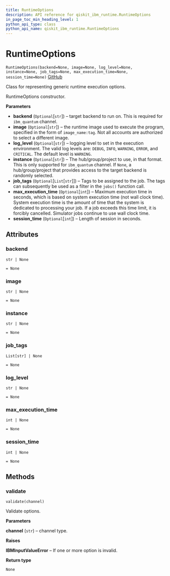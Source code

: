 ```yaml
---
title: RuntimeOptions
description: API reference for qiskit_ibm_runtime.RuntimeOptions
in_page_toc_min_heading_level: 1
python_api_type: class
python_api_name: qiskit_ibm_runtime.RuntimeOptions
---
```


# RuntimeOptions

<span id="qiskit_ibm_runtime.RuntimeOptions" />

`RuntimeOptions(backend=None, image=None, log_level=None, instance=None, job_tags=None, max_execution_time=None, session_time=None)` [GitHub](https://github.com/qiskit/qiskit-ibm-runtime/tree/stable/0.14/qiskit_ibm_runtime/runtime_options.py "view source code")

Class for representing generic runtime execution options.

RuntimeOptions constructor.

**Parameters**

*   **backend** (`Optional`\[`str`]) – target backend to run on. This is required for `ibm_quantum` channel.
*   **image** (`Optional`\[`str`]) – the runtime image used to execute the program, specified in the form of `image_name:tag`. Not all accounts are authorized to select a different image.
*   **log\_level** (`Optional`\[`str`]) – logging level to set in the execution environment. The valid log levels are: `DEBUG`, `INFO`, `WARNING`, `ERROR`, and `CRITICAL`. The default level is `WARNING`.
*   **instance** (`Optional`\[`str`]) – The hub/group/project to use, in that format. This is only supported for `ibm_quantum` channel. If `None`, a hub/group/project that provides access to the target backend is randomly selected.
*   **job\_tags** (`Optional`\[`List`\[`str`]]) – Tags to be assigned to the job. The tags can subsequently be used as a filter in the `jobs()` function call.
*   **max\_execution\_time** (`Optional`\[`int`]) – Maximum execution time in seconds, which is based on system execution time (not wall clock time). System execution time is the amount of time that the system is dedicated to processing your job. If a job exceeds this time limit, it is forcibly cancelled. Simulator jobs continue to use wall clock time.
*   **session\_time** (`Optional`\[`int`]) – Length of session in seconds.

## Attributes

<span id="qiskit_ibm_runtime.RuntimeOptions.backend" />

### backend

`str | None`

`= None`

<span id="qiskit_ibm_runtime.RuntimeOptions.image" />

### image

`str | None`

`= None`

<span id="qiskit_ibm_runtime.RuntimeOptions.instance" />

### instance

`str | None`

`= None`

<span id="qiskit_ibm_runtime.RuntimeOptions.job_tags" />

### job\_tags

`List[str] | None`

`= None`

<span id="qiskit_ibm_runtime.RuntimeOptions.log_level" />

### log\_level

`str | None`

`= None`

<span id="qiskit_ibm_runtime.RuntimeOptions.max_execution_time" />

### max\_execution\_time

`int | None`

`= None`

<span id="qiskit_ibm_runtime.RuntimeOptions.session_time" />

### session\_time

`int | None`

`= None`

## Methods

### validate

<span id="qiskit_ibm_runtime.RuntimeOptions.validate" />

`validate(channel)`

Validate options.

**Parameters**

**channel** (`str`) – channel type.

**Raises**

**IBMInputValueError** – If one or more option is invalid.

**Return type**

`None`

